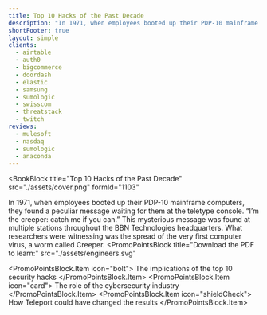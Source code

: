 ```yaml
---
title: Top 10 Hacks of the Past Decade
description: "In 1971, when employees booted up their PDP-10 mainframe computers, they found a peculiar message waiting for them at the teletype console. “I’m the creeper: catch me if you can.” This mysterious message was found at multiple stations throughout the BBN Technologies headquarters. What researchers were witnessing was the spread of the very first computer virus, a worm called Creeper."
shortFooter: true
layout: simple
clients:
  - airtable
  - auth0
  - bigcommerce
  - doordash
  - elastic
  - samsung
  - sumologic
  - swisscom
  - threatstack
  - twitch
reviews:
  - mulesoft
  - nasdaq
  - sumologic
  - anaconda
---
```



<BookBlock
  title="Top 10 Hacks of the Past Decade"
  src="./assets/cover.png"
  formId="1103"
>
  In 1971, when employees booted up their PDP-10 mainframe computers, they found
  a peculiar message waiting for them at the teletype console. “I’m the creeper:
  catch me if you can.” This mysterious message was found at multiple stations
  throughout the BBN Technologies headquarters. What researchers were witnessing
  was the spread of the very first computer virus, a worm called Creeper.
</BookBlock>
<PromoPointsBlock
  title="Download the PDF to learn:"
  src="./assets/engineers.svg"
>
  <PromoPointsBlock.Item icon="bolt">
    The implications of the top 10 security hacks
  </PromoPointsBlock.Item>
  <PromoPointsBlock.Item icon="card">
    The role of the cybersecurity industry
  </PromoPointsBlock.Item>
  <PromoPointsBlock.Item icon="shieldCheck">
    How Teleport could have changed the results
  </PromoPointsBlock.Item>
</PromoPointsBlock>
<ClientsList clients={meta.clients} contrasted />
<Feedback reviews={meta.reviews} />
